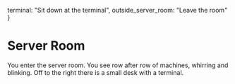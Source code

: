   terminal: "Sit down at the terminal",
  outside_server_room: "Leave the room"
}

# Server Room

You enter the server room. You see row after row of machines, whirring and
blinking. Off to the right there is a small desk with a terminal. 
